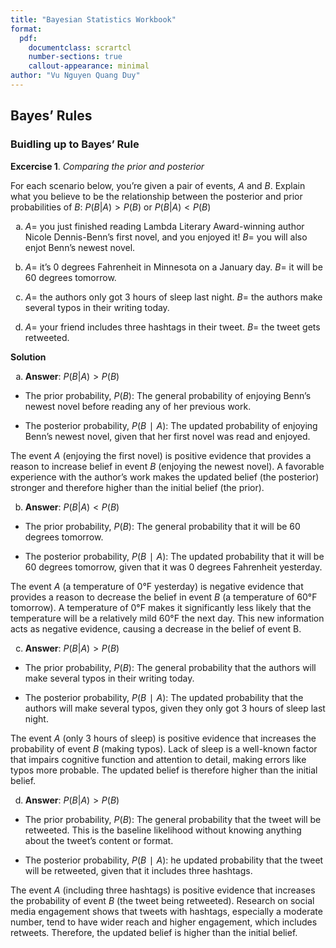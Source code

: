 ```yaml
---
title: "Bayesian Statistics Workbook"
format:
  pdf:
    documentclass: scrartcl
    number-sections: true
    callout-appearance: minimal
author: "Vu Nguyen Quang Duy"
---
```


## Bayes' Rules

### Buidling up to Bayes' Rule

::: {.callout-note}
**Excercise 1**. *Comparing the prior and posterior*

For each scenario below, you're given a pair of events, $A$ and $B$. Explain what you believe to be the relationship between the posterior and prior probabilities of $B$: $P(B|A) > P(B)$ or $P(B|A) < P(B)$

a) $A=$ you just finished reading Lambda Literary Award-winning author Nicole Dennis-Benn's first novel, and you enjoyed it! $B=$ you will also enjot Benn's newest novel.

b) $A=$ it's 0 degrees Fahrenheit in Minnesota on a January day. $B=$ it will be 60 degrees tomorrow.

c) $A=$ the authors only got 3 hours of sleep last night. $B=$ the authors make several typos in their writing today.

d) $A=$ your friend includes three hashtags in their tweet. $B=$ the tweet gets retweeted.
:::

**Solution**

a) **Answer**: $P(B|A) > P(B)$

- The prior probability, $P(B)$: The general probability of enjoying Benn's newest novel before reading any of her previous work.

- The posterior probability, $P(B∣A)$: The updated probability of enjoying Benn's newest novel, given that her first novel was read and enjoyed.

The event $A$ (enjoying the first novel) is positive evidence that provides a reason to increase belief in event $B$ (enjoying the newest novel). A favorable experience with the author's work makes the updated belief (the posterior) stronger and therefore higher than the initial belief (the prior).

b) **Answer**: $P(B|A) < P(B)$

- The prior probability, $P(B)$: The general probability that it will be 60 degrees tomorrow.

- The posterior probability, $P(B∣A)$: The updated probability that it will be 60 degrees tomorrow, given that it was 0 degrees Fahrenheit yesterday.

The event $A$ (a temperature of 0°F yesterday) is negative evidence that provides a reason to decrease the belief in event $B$ (a temperature of 60°F tomorrow). A temperature of 0°F makes it significantly less likely that the temperature will be a relatively mild 60°F the next day. This new information acts as negative evidence, causing a decrease in the belief of event B.

c) **Answer**: $P(B|A) > P(B)$

- The prior probability, $P(B)$: The general probability that the authors will make several typos in their writing today.

- The posterior probability, $P(B∣A)$:  The updated probability that the authors will make several typos, given they only got 3 hours of sleep last night.

The event $A$ (only 3 hours of sleep) is positive evidence that increases the probability of event $B$ (making typos). Lack of sleep is a well-known factor that impairs cognitive function and attention to detail, making errors like typos more probable. The updated belief is therefore higher than the initial belief.

d) **Answer**: $P(B|A) > P(B)$

- The prior probability, $P(B)$: The general probability that the tweet will be retweeted. This is the baseline likelihood without knowing anything about the tweet's content or format.

- The posterior probability, $P(B∣A)$:  he updated probability that the tweet will be retweeted, given that it includes three hashtags.

The event $A$ (including three hashtags) is positive evidence that increases the probability of event $B$ (the tweet being retweeted). Research on social media engagement shows that tweets with hashtags, especially a moderate number, tend to have wider reach and higher engagement, which includes retweets. Therefore, the updated belief is higher than the initial belief.




